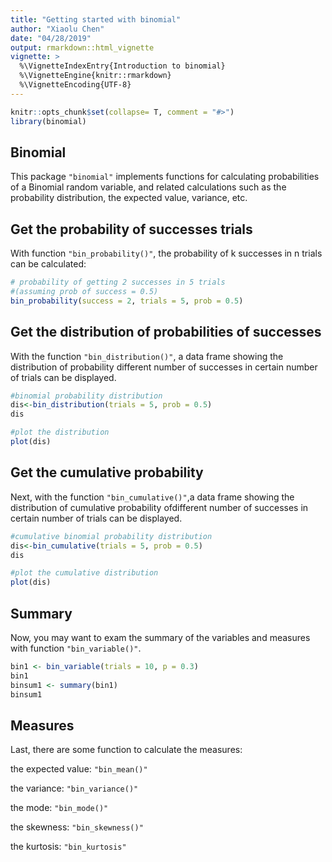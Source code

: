 ```yaml
---
title: "Getting started with binomial"
author: "Xiaolu Chen"
date: "04/28/2019"
output: rmarkdown::html_vignette
vignette: >
  %\VignetteIndexEntry{Introduction to binomial}
  %\VignetteEngine{knitr::rmarkdown}
  %\VignetteEncoding{UTF-8}
---
```


```r
knitr::opts_chunk$set(collapse= T, comment = "#>")
library(binomial)
```

## Binomial

This package `"binomial"` implements functions for
calculating probabilities of a Binomial random variable, and related calculations such as the
probability distribution, the expected value, variance, etc.

## Get the probability of successes trials

With function `"bin_probability()"`, the probability of k successes in n trials can be calculated:

```r
# probability of getting 2 successes in 5 trials
#(assuming prob of success = 0.5)
bin_probability(success = 2, trials = 5, prob = 0.5)
```

## Get the distribution of probabilities of successes

With the function `"bin_distribution()"`, a data frame showing the distribution of probability  different number of successes in certain number of trials can be displayed.

```r
#binomial probability distribution
dis<-bin_distribution(trials = 5, prob = 0.5)
dis

#plot the distribution
plot(dis)
```

## Get the cumulative probability

Next, with the function `"bin_cumulative()"`,a data frame showing the distribution of cumulative probability ofdifferent number of successes in certain number of trials can be displayed.

```r
#cumulative binomial probability distribution
dis<-bin_cumulative(trials = 5, prob = 0.5)
dis

#plot the cumulative distribution
plot(dis)
```


## Summary

Now, you may want to exam the summary of the variables and measures with function `"bin_variable()"`.

```r
bin1 <- bin_variable(trials = 10, p = 0.3)
bin1
binsum1 <- summary(bin1)
binsum1
```

## Measures

Last, there are some function to calculate the measures:

the expected value: `"bin_mean()"`

the variance: `"bin_variance()"`

the mode: `"bin_mode()"`

the skewness: `"bin_skewness()"`

the kurtosis: `"bin_kurtosis"`






